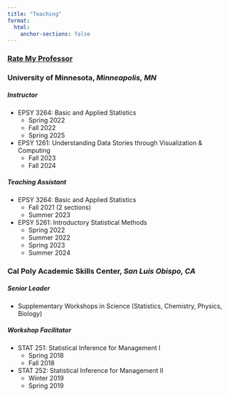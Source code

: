 ```yaml
---
title: "Teaching"
format:
  html:
    anchor-sections: false
---
```


### [Rate My Professor](https://www.ratemyprofessors.com/professor/2742423)

### **University of Minnesota, *Minneapolis, MN* **

##### Instructor

-   EPSY 3264: Basic and Applied Statistics
    -   Spring 2022
    -   Fall 2022
    -   Spring 2025
-   EPSY 1261: Understanding Data Stories through Visualization & Computing
    -   Fall 2023
    -   Fall 2024

##### Teaching Assistant

-   EPSY 3264: Basic and Applied Statistics
    -   Fall 2021 (2 sections)
    -   Summer 2023
-   EPSY 5261: Introductory Statistical Methods
    -   Spring 2022
    -   Summer 2022
    -   Spring 2023
    -   Summer 2024
         
           
### **Cal Poly Academic Skills Center, *San Luis Obispo, CA* **
##### Senior Leader

-   Supplementary Workshops in Science (Statistics, Chemistry, Physics, Biology)

##### Workshop Facilitator

-   STAT 251: Statistical Inference for Management I
    -   Spring 2018
    -   Fall 2018
-   STAT 252: Statistical Inference for Management II
    -   Winter 2019
    -   Spring 2019
